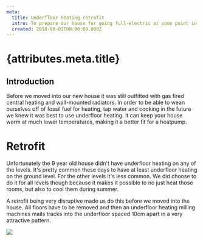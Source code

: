 ```yaml
---
meta:
  title: Underfloor heating retrofit
  intro: To prepare our house for going full-electric at some point in the future we installed underfloor heating on all levels.
  created: 2018-08-01T00:00:00.000Z
---
```


# {attributes.meta.title}

## Introduction

Before we moved into our new house it was still outfitted with gas fired central heating and wall-mounted radiators. In order to be able to wean ourselves off of fossil fuel for heating, tap water and cooking in the future we knew it was best to use underfloor heating. It can keep your house warm at much lower temperatures, making it a better fit for a heatpump.

# Retrofit

Unfortunately the 9 year old house didn't have underfloor heating on any of the levels. It's pretty common these days to have at least underfloor heating on the ground level. For the other levels it's less common. We did choose to do it for all levels though because it makes it possible to no just heat those rooms, but also to cool them during summer.

A retrofit being very disruptive made us do this before we moved into the house. All floors have to be removed and then an underfloor heating milling machines mails tracks into the underfloor spaced 10cm apart in a very attractive pattern.

![](/media/retrofitting-underfloor-heating/JSF20180628-D800E-7786.jpg)


